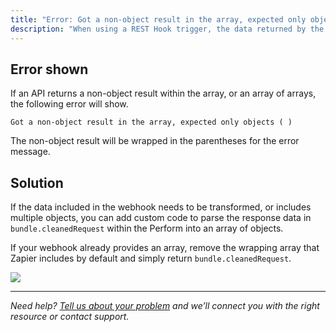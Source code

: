 ```yaml
---
title: "Error: Got a non-object result in the array, expected only objects"
description: "When using a REST Hook trigger, the data returned by the perform must be an array."
---
```

## Error shown

If an API returns a non-object result within the array, or an array of arrays, the following error will show.

`Got a non-object result in the array, expected only objects ( )`

The non-object result will be wrapped in the parentheses for the error message.

## Solution

If the data included in the webhook needs to be transformed, or includes multiple objects, you can add custom code to parse the response data in `bundle.cleanedRequest` within the Perform into an array of objects.

If your webhook already provides an array, remove the wrapping array that Zapier includes by default and simply return `bundle.cleanedRequest`.
<Frame> <img src="/images/26459a11e1630fe8318c341bf598ab5a.png" /> </Frame>

- - -

_Need help? [Tell us about your problem](https://developer.zapier.com/contact) and we’ll connect you with the right resource or contact support._
